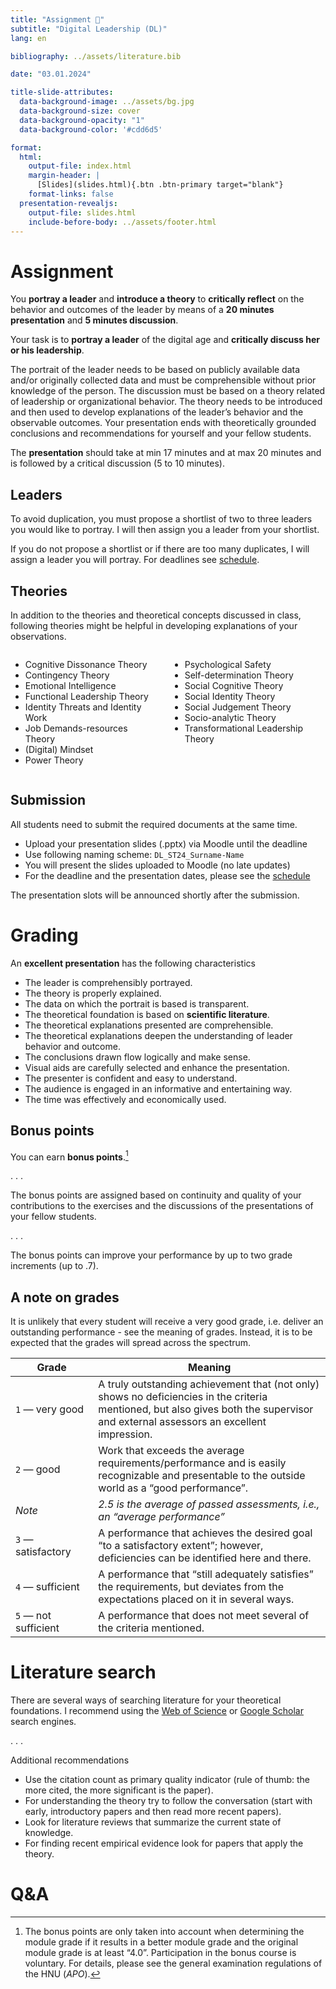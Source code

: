 ```yaml
---
title: "Assignment 📑"  
subtitle: "Digital Leadership (DL)"
lang: en

bibliography: ../assets/literature.bib

date: "03.01.2024"

title-slide-attributes:
  data-background-image: ../assets/bg.jpg
  data-background-size: cover
  data-background-opacity: "1"
  data-background-color: '#cdd6d5'

format: 
  html:
    output-file: index.html
    margin-header: | 
      [Slides](slides.html){.btn .btn-primary target="blank"}
    format-links: false       
  presentation-revealjs:
    output-file: slides.html
    include-before-body: ../assets/footer.html
---
```



# Assignment 

:::html-hidden
:::medium
[You **portray a leader** ]{.fragment .fade-in} 
[and **introduce a theory** ]{.fragment .fade-in} 
[to **critically reflect** on the behavior and outcomes of the leader ]{.fragment .fade-in}
[by means of a **20 minutes presentation** ]{.fragment .fade-in}
[and **5 minutes discussion**.]{.fragment .fade-in}
:::
:::

::: notes
Your task is to **portray a leader** of the digital age and **critically discuss her or his leadership**. 

The portrait of the leader needs to be based on publicly available data and/or originally collected data and must be comprehensible without prior knowledge of the person. The discussion must be based on a theory related of leadership or organizational behavior. The theory needs to be introduced and then used to develop explanations of the leader's behavior and the observable outcomes. Your presentation ends with theoretically grounded conclusions and recommendations for yourself and your fellow students.

The **presentation** should take at min 17 minutes and at max 20 minutes and is followed by a critical discussion (5 to 10 minutes).
:::

## Leaders

::: medium
To avoid duplication, you must [propose a shortlist of two to three leaders]{.fragment .highlight-current-blue} you would like to portray. 
[I will then assign you a leader from your shortlist.]{.fragment .fade-in}
:::

::: notes
If you do not propose a shortlist or if there are too many duplicates, I will assign a leader you will portray. For deadlines see [schedule](../admin/#schedule).
:::

## Theories {.scrollable}

In addition to the theories and theoretical concepts discussed in class, following theories might be helpful in developing explanations of your observations. 

:::columns
:::column
- Cognitive Dissonance Theory   
- Contingency Theory
- Emotional Intelligence    
- Functional Leadership Theory    
- Identity Threats and Identity Work    
- Job Demands-resources Theory    
- (Digital) Mindset
- Power Theory
:::
:::column
- Psychological Safety    
- Self-determination Theory    
- Social Cognitive Theory
- Social Identity Theory
- Social Judgement Theory    
- Socio-analytic Theory    
- Transformational Leadership Theory
:::
:::

## Submission

All students need to submit the required documents at the same time.

::: {.incremental}
- Upload your presentation slides (.pptx) via Moodle until the deadline
- Use following naming scheme: `DL_ST24_Surname-Name`
- You will present the slides uploaded to Moodle (no late updates)
- For the deadline and the presentation dates, please see the [schedule](../admin/#schedule)
:::

The presentation slots will be announced shortly after the submission.

# Grading

An **excellent presentation** has the following characteristics

:::{.incremental}
- The leader is comprehensibly portrayed. 
- The theory is properly explained.
- The data on which the portrait is based is transparent.
- The theoretical foundation is based on **scientific literature**.
- The theoretical explanations presented are comprehensible.
- The theoretical explanations deepen the understanding of leader behavior and outcome.
- The conclusions drawn flow logically and make sense.
- Visual aids are carefully selected and enhance the presentation.
- The presenter is confident and easy to understand.
- The audience is engaged in an informative and entertaining way.
- The time was effectively and economically used.
:::

## Bonus points

:::large
You can earn **bonus points**.[^Bonus]
:::

. . .

The bonus points are assigned based on continuity and quality of your contributions to the exercises and the discussions of the presentations of your fellow students.

. . .

The bonus points can improve your performance by up to two grade increments (up to .7).

[^Bonus]: The bonus points are only taken into account when determining the module grade if it results in a better module grade and the original module grade is at least "4.0". Participation in the bonus course is voluntary. For details, please see the general examination regulations of the HNU (*APO*).

## A note on grades

:::notes
It is unlikely that every student will receive a very good grade, i.e. deliver an outstanding performance - see the meaning of grades.  Instead, it is to be expected that the grades will spread across the spectrum. 
:::

| Grade                    | Meaning
| ------------------------ | -------------------------------------------------------------------- |
| `1` — very   good            | [A   truly outstanding achievement that (not only) shows no deficiencies in the criteria mentioned, but also gives both the supervisor and external assessors an excellent   impression.]{.fragment} |
| `2` — good                   | [Work   that exceeds the average requirements/performance and is easily recognizable   and presentable to the outside world as a “good performance”.]{.fragment}                                              |
| *Note*                   | *2.5   is the average of passed assessments, i.e., an “average   performance”*                                                                                             |
| `3` — satisfactory           | [A   performance that achieves the desired goal "to a satisfactory   extent";       however, deficiencies can be identified here and there. ]{.fragment}                                                      |
| `4` — sufficient             | [A   performance that “still adequately satisfies” the requirements,       but deviates from the expectations placed on it in several ways.  ]{.fragment}                                                     |
| `5` — not   sufficient      | [A   performance that does not meet several of the criteria mentioned.]{.fragment}                                                                                                                                  |

# Literature search

There are several ways of searching literature for your theoretical foundations. I recommend using the [Web of Science](http://webofknowledge.com.ezproxy.hnu.de/) or [Google Scholar](http://ezproxy.hnu.de/login?url=https://scholar.google.de) search engines.

. . .

:::{.h4}
Additional recommendations 
:::

:::{.incremental}
- Use the citation count as primary quality indicator (rule of thumb: the more cited, the more significant is the paper).
- For understanding the theory try to follow the conversation (start with early, introductory papers and then read more recent papers).
- Look for literature reviews that summarize the current state of knowledge.
- For finding recent empirical evidence look for papers that apply the theory.
:::

# Q&A {.html-hidden .unlisted background-color="#cdd6d5"}
